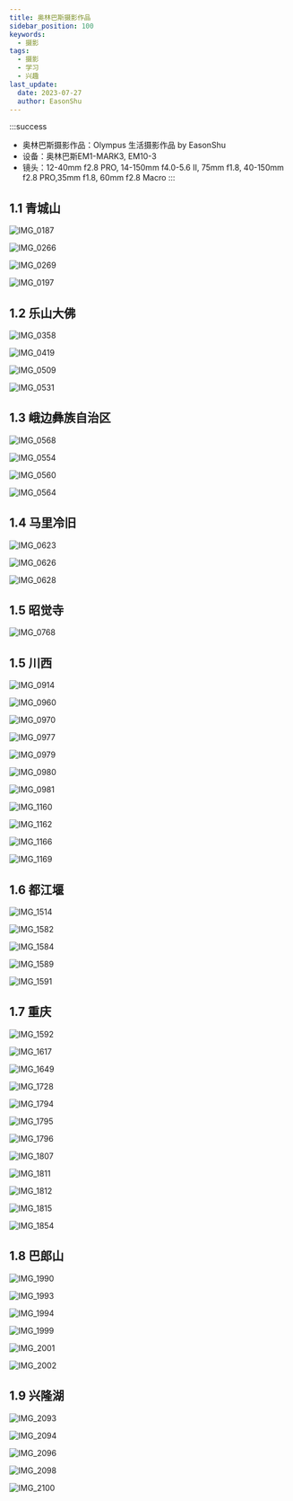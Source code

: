 ```yaml
---
title: 奥林巴斯摄影作品
sidebar_position: 100
keywords:
  - 摄影
tags:
  - 摄影
  - 学习
  - 兴趣
last_update:
  date: 2023-07-27
  author: EasonShu
---
```


:::success
- 奥林巴斯摄影作品：Olympus 生活摄影作品 by EasonShu
- 设备：奥林巴斯EM1-MARK3,  EM10-3
- 镜头：12-40mm f2.8 PRO, 14-150mm f4.0-5.6 II, 75mm f1.8, 40-150mm f2.8 PRO,35mm f1.8, 60mm f2.8 Macro
:::

<TOCInline toc={toc} />


## 1.1  青城山

![IMG_0187](奥林巴斯/images/IMG_0187.JPG)

![IMG_0266](奥林巴斯/images/IMG_0266.JPG)

![IMG_0269](奥林巴斯/images/IMG_0269.JPG)

![IMG_0197](奥林巴斯/images/IMG_0197.JPG)

## 1.2 乐山大佛

![IMG_0358](奥林巴斯/images/IMG_0358.jpg)

![IMG_0419](奥林巴斯/images/IMG_0419.JPG)

![IMG_0509](奥林巴斯/images/IMG_0509.jpeg)

![IMG_0531](奥林巴斯/images/IMG_0531.JPG)

## 1.3 峨边彝族自治区

![IMG_0568](奥林巴斯/images/IMG_0568.JPG)

![IMG_0554](奥林巴斯/images/IMG_0554.JPG)

![IMG_0560](奥林巴斯/images/IMG_0560.JPG)



![IMG_0564](奥林巴斯/images/IMG_0564.JPG)

## 1.4 马里冷旧

![IMG_0623](奥林巴斯/images/IMG_0623.JPG)

![IMG_0626](奥林巴斯/images/IMG_0626.JPG)

![IMG_0628](奥林巴斯/images/IMG_0628.JPG)

## 1.5  昭觉寺

![IMG_0768](奥林巴斯/images/IMG_0768.JPG)

## 1.5 川西

![IMG_0914](奥林巴斯/images/IMG_0914.JPG)

![IMG_0960](奥林巴斯/images/IMG_0960.JPG)

![IMG_0970](奥林巴斯/images/IMG_0970.JPEG)

![IMG_0977](奥林巴斯/images/IMG_0977.JPG)

![IMG_0979](奥林巴斯/images/IMG_0979.JPG)

![IMG_0980](奥林巴斯/images/IMG_0980.JPG)

![IMG_0981](奥林巴斯/images/IMG_0981.JPG)

![IMG_1160](奥林巴斯/images/IMG_1160.JPG)

![IMG_1162](奥林巴斯/images/IMG_1162.JPG)

![IMG_1166](奥林巴斯/images/IMG_1166.JPG)

![IMG_1169](奥林巴斯/images/IMG_1169.JPG)

## 1.6 都江堰

![IMG_1514](奥林巴斯/images/IMG_1514.JPG)

![IMG_1582](奥林巴斯/images/IMG_1582.JPG)

![IMG_1584](奥林巴斯/images/IMG_1584.JPG)

![IMG_1589](奥林巴斯/images/IMG_1589.JPG)

![IMG_1591](奥林巴斯/images/IMG_1591.JPG)

## 1.7 重庆

![IMG_1592](奥林巴斯/images/IMG_1592.JPG)

![IMG_1617](奥林巴斯/images/IMG_1617.JPG)

![IMG_1649](奥林巴斯/images/IMG_1649.jpeg)

![IMG_1728](奥林巴斯/images/IMG_1728.JPG)

![IMG_1794](奥林巴斯/images/IMG_1794.JPG)

![IMG_1795](奥林巴斯/images/IMG_1795.JPG)

![IMG_1796](奥林巴斯/images/IMG_1796.JPG)

![IMG_1807](奥林巴斯/images/IMG_1807.JPG)

![IMG_1811](奥林巴斯/images/IMG_1811.JPG)

![IMG_1812](奥林巴斯/images/IMG_1812.JPG)

![IMG_1815](奥林巴斯/images/IMG_1815.JPG)

![IMG_1854](奥林巴斯/images/IMG_1854.JPG)

## 1.8 巴郎山

![IMG_1990](奥林巴斯/images/IMG_1990.JPG)

![IMG_1993](奥林巴斯/images/IMG_1993.JPG)

![IMG_1994](奥林巴斯/images/IMG_1994.JPG)

![IMG_1999](奥林巴斯/images/IMG_1999.JPG)

![IMG_2001](奥林巴斯/images/IMG_2001.JPG)

![IMG_2002](奥林巴斯/images/IMG_2002.JPG)

## 1.9 兴隆湖

![IMG_2093](奥林巴斯/images/IMG_2093.JPG)

![IMG_2094](奥林巴斯/images/IMG_2094.JPG)

![IMG_2096](奥林巴斯/images/IMG_2096.JPG)

![IMG_2098](奥林巴斯/images/IMG_2098.JPG)

![IMG_2100](奥林巴斯/images/IMG_2100.JPG)
